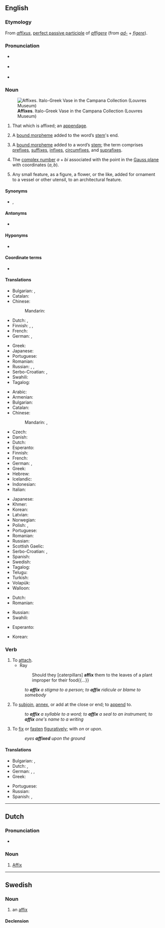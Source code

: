 {{also|Affix}}
==English==
{{wikipedia}}

===Etymology===
From {{etyl|la|en}} ''[[affixus]]'', [[perfect passive participle]] of ''[[affigere]]'' (from ''[[ad-]]'' + ''[[figere]]'').

===Pronunciation===
* {{a|noun}} {{IPA|/ˈæ.fɪks/|lang=en}}
* {{a|verb}} {{IPA|/ə.ˈfɪks/|lang=en}}
* {{rhymes|ɪks|lang=en}}

===Noun===
{{en-noun|es}}
[[File:Image from page 125 of The Century dictionary and cyclopedia (1897) (14598506588).jpg|thumb|upright|'''Affixes'''. Italo-Greek Vase in the Campana Collection (Louvres Museum)]]

# That which is affixed; an [[appendage]].
# {{lb|en|linguistic morphology}} A [[bound morpheme]] added to the word’s [[stem]]'s end.
# {{lb|en|linguistic morphology}} A [[bound morpheme]] added to a word’s [[stem]]; the term comprises [[prefix]]es, [[suffix]]es, [[infix]]es, [[circumfix]]es, and [[suprafix]]es.
# {{lb|en|mathematics}} The [[complex number]] <math>a+bi</math> associated with the point in the [[Gauss plane]] with coordinates <math>(a,b)</math>.
# {{lb|en|decorative art}} Any small feature, as a figure, a flower, or the like, added for ornament to a vessel or other utensil, to an architectural feature.

====Synonyms====
* {{sense|linguistics: bound morpheme added at end}} {{l|en|suffix}}, {{l|en|postfix}}

====Antonyms====
* {{sense|linguistics: bound morpheme added to a word’s stem}} {{l|en|nonaffix}}

====Hyponyms====
* {{affixes}}

====Coordinate terms====
* {{l|en|clitic}}

====Translations====
{{trans-top|that which is affixed}}
* Bulgarian: {{t+|bg|прибавка}}, {{t+|bg|придатък}}
* Catalan: {{t+|ca|afix|m}}
* Chinese:
*: Mandarin: {{t+|cmn|附加物|tr=fùjiāwù|sc=Hani}}
* Dutch: {{t+|nl|affix|n}}, {{t+|nl|aanhangsel|n}}
* Finnish: {{t+|fi|lisä}}, {{t+|fi|lisäke}}, {{t+|fi|uloke}}
* French: {{t+|fr|affixe|f}}
* German: {{t+|de|Anhang|m}}, {{t+|de|Anhängsel|n}}
{{trans-mid}}
* Greek: {{t+|el|προσθήκη|f}}
* Japanese: {{t|ja|付属物|tr=ふぞくぶつ, fuzokubutsu|sc=Jpan}}
* Portuguese: {{t+|pt|afixo|m}}
* Romanian: {{t+|ro|afix|n}}
* Russian: {{t+|ru|добавле́ние|n}}, {{t+|ru|дополне́ние|n}}, {{t+|ru|прида́ток|n}}
* Serbo-Croatian: {{t|sh|додатак|m}}, {{t+|sh|dodatak|m}}
* Swahili: {{t+|sw|kiambishi}}
* Tagalog: {{t+|tl|maylapi}}
{{trans-bottom}}

{{trans-see|suffix}}

{{trans-top|linguistics: a bound morpheme added to a word’s stem}}
* Arabic: {{t|ar|أَفِكْس}}
* Armenian: {{t+|hy|ածանց}}
* Bulgarian: {{t+|bg|наставка}}
* Catalan: {{t+|ca|afix|m}}
* Chinese:
*: Mandarin: {{t+|cmn|詞綴|sc=Hani}}, {{t+|cmn|词缀|tr=cízhuì|sc=Hani}}
* Czech: {{t|cs|afix|m}}
* Danish: {{t|da|affiks}}
* Dutch: {{t+|nl|affix|n}}
* Esperanto: {{t|eo|afikso}}
* Finnish: {{t+|fi|affiksi}}
* French: {{t+|fr|affixe|f}}
* German: {{t+|de|Affix|n}}, {{t|de|Zusatzsilbe|f}}
* Greek: {{t+|el|παράθημα|n}}
* Hebrew: {{t+|he|מוּסָפִית|m|tr=musafít}}
* Icelandic: {{t|is|aðskeyti}}
* Indonesian: {{t+|id|imbuhan}}
* Italian: {{t+|it|confisso|m}}
{{trans-mid}}
* Japanese: {{t+|ja|接辞|tr=せつじ, setsuji}}
* Khmer: {{t+|km|ផ្នត់|tr=phnott|sc=Khmr}}
* Korean: {{t+|ko|접사}}
* Latvian: {{t|lv|dēklis|m}} {{qualifier|dated}}
* Norwegian: {{t+|no|affiks|n}}
* Polish: {{t|pl|formant|m}}, {{t+|pl|zrostek|m}}
* Portuguese: {{t+|pt|afixo|m}}
* Romanian: {{t+|ro|afix|n}}
* Russian: {{t+|ru|а́ффикс|m}}
* Scottish Gaelic: {{t|gd|leasachan|m}}
* Serbo-Croatian: {{t|sh|афикс|m}}, {{t+|sh|afiks|m}}
* Spanish: {{t+|es|afijo|m}}
* Swedish: {{t+|sv|affix|n}}
* Tagalog: {{t+|tl|panlapi}}
* Telugu: {{t+|te|ప్రత్యయము}}
* Turkish: {{t+|tr|ek}}
* Volapük: {{t+|vo|yümot}}
* Walloon: {{t+|wa|stitchete|f}} {{qualifier|neologism}}
{{trans-bottom}}

{{trans-top|mathematics: the complex number associated to a point}}
* Dutch: {{t+|nl|affix|n}}
* Romanian: {{t+|ro|afix|n}}
{{trans-mid}}
* Russian: {{t+|ru|а́ффикс|m}}
* Swahili: {{t+|sw|kiambishi}}
{{trans-bottom}}

{{checktrans-top}}
* Esperanto: {{t-check|eo|afikso}}
{{trans-mid}}
* Korean: {{t-check|ko|첨부물|tr=cheombumul|sc=Kore}}
{{trans-bottom}}

===Verb===
{{en-verb|es}}

# To [[attach]].
#* Ray
#*: Should they [caterpillars] '''affix''' them to the leaves of a plant improper for their food{{...}}
#: ''to '''affix''' a stigma to a person; to '''affix''' ridicule or blame to somebody''
# To [[subjoin]], [[annex]], or add at the close or end; to [[append]] to.
#: ''to '''affix''' a syllable to a word; to '''affix''' a seal to an instrument; to '''affix''' one's name to a writing''
# To [[fix]] or [[fasten]] [[figuratively]]; with ''on'' or ''upon''.
#: ''eyes '''affixed''' upon the ground''
#: {{rfquotek|Spenser}}

====Translations====
{{trans-top|to attach}}
* Bulgarian: {{t+|bg|прикрепям}}, {{t+|bg|закрепвам}}
* Dutch: {{t+|nl|vastmaken}} {{t+|nl|aan}}, {{t+|nl|aanhangen}}
* German: {{t+|de|befestigen}}, {{t+|de|anheften}}, {{t+|de|anbringen}}
* Greek: {{t+|el|κολλώ}}
{{trans-mid}}
* Portuguese: {{t+|pt|afixar}}
* Russian: {{t+|ru|прикрепля́ть}}
* Spanish: {{t+|es|fijar}}, {{t+|es|pegar}}
{{trans-bottom}}

----

==Dutch==

===Pronunciation===
* {{audio|Nl-affix.ogg|Audio|lang=nl}}

===Noun===
{{nl-noun|n|-en|affixje}}

# [[#English|Affix]] {{gloss|linguistics and mathematics}}

----

==Swedish==

===Noun===
{{sv-noun|n}}

# an [[#English|affix]]

====Declension====
{{sv-infl-noun-n-zero|genitive=}}